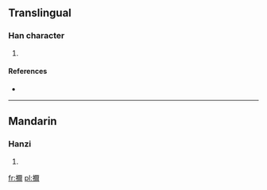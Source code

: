 ==Translingual==

===Han character===
{{Han char|rn=64|rad=手|as=14|sn=17|four=|canj=手一火月 (QMFB)}}

# {{defn|Han|sort=手14}}

====References====
* {{Han ref|kx=0459.220|dkj=12847|dj=0808.150|hdz=31974.030|uh=64DF|ud=25823}}

----

==Mandarin==

===Hanzi===
{{cmn-hanzi|pin=[[mí]] ([[mi2]]), [[ruì]] ([[rui4]])|wg=mi<sup>2</sup>, jui<sup>4</sup>}}

# {{defn|Mandarin|sort=手14}}

[[fr:擟]]
[[pl:擟]]